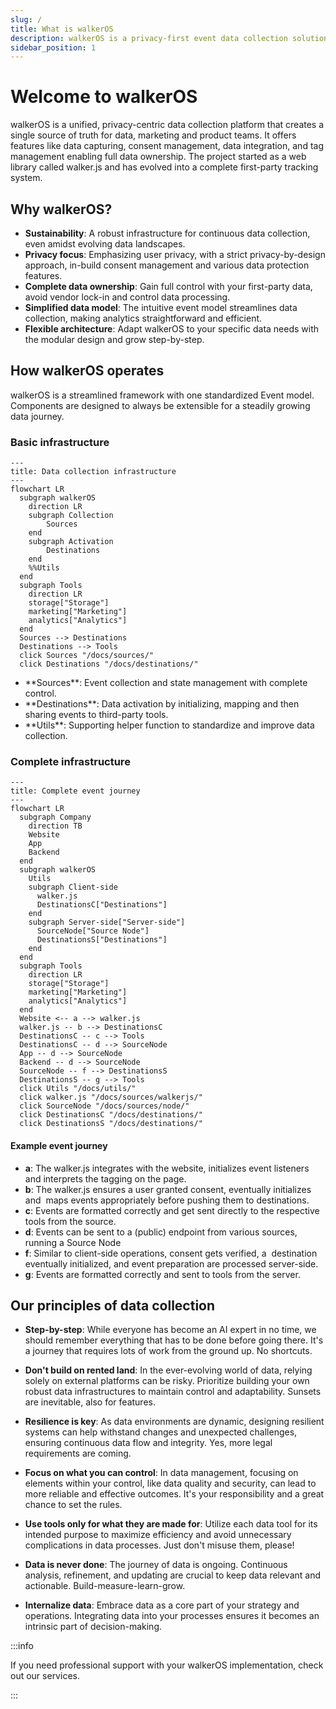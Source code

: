 ```yaml
---
slug: /
title: What is walkerOS
description: walkerOS is a privacy-first event data collection solution
sidebar_position: 1
---
```



# Welcome to walkerOS

walkerOS is a unified, privacy-centric data collection platform that creates a
single source of truth for data, marketing and product teams. It offers features
like&nbsp;<Link to="/docs/sources/overview">data
capturing</Link>,&nbsp;<Link to="/docs/consent_management/overview">consent
management</Link>,&nbsp;<Link to="/docs/destinations/overview">data
integration</Link>, and&nbsp;<Link to="/docs/destinations/event_mapping">tag
management</Link> enabling full data ownership. The project started as a web
library called&nbsp;<Link to="/docs/sources/walkerjs/">walker.js</Link> and has
evolved into a complete first-party tracking system.

## Why walkerOS?

- **Sustainability**: A robust infrastructure for continuous data collection,
  even amidst evolving data landscapes.
- **Privacy focus**: Emphasizing user privacy, with a strict privacy-by-design
  approach, in-build&nbsp;<Link to="/docs/consent_management/overview">consent
  management</Link> and various data protection features.
- **Complete data ownership**: Gain full control with your first-party data,
  avoid vendor lock-in and control data processing.
- **Simplified data model**: The intuitive event model streamlines data
  collection, making analytics straightforward and efficient.
- **Flexible architecture**: Adapt walkerOS to your specific data needs with the
  modular design and grow step-by-step.

## How walkerOS operates

walkerOS is a streamlined framework with one
standardized&nbsp;<Link to="/docs/getting_started/event-model">Event
model</Link>. Components are designed to always be extensible for a steadily
growing data journey.

### Basic infrastructure

```mermaid
---
title: Data collection infrastructure
---
flowchart LR
  subgraph walkerOS
    direction LR
    subgraph Collection
        Sources
    end
    subgraph Activation
        Destinations
    end
    %%Utils
  end
  subgraph Tools
    direction LR
    storage["Storage"]
    marketing["Marketing"]
    analytics["Analytics"]
  end
  Sources --> Destinations
  Destinations --> Tools
  click Sources "/docs/sources/"
  click Destinations "/docs/destinations/"
```

- <Link to="sources">**Sources**</Link>: Event collection and state management
  with complete control.
- <Link to="destinations">**Destinations**</Link>: Data activation by
  initializing,&nbsp;<Link to="/docs/destinations/event_mapping">mapping</Link> and
  then sharing events to third-party tools.
- <Link to="utils">**Utils**</Link>: Supporting helper function to standardize
  and improve data collection.

### Complete infrastructure

```mermaid
---
title: Complete event journey
---
flowchart LR
  subgraph Company
    direction TB
    Website
    App
    Backend
  end
  subgraph walkerOS
    Utils
    subgraph Client-side
      walker.js
      DestinationsC["Destinations"]
    end
    subgraph Server-side["Server-side"]
      SourceNode["Source Node"]
      DestinationsS["Destinations"]
    end
  end
  subgraph Tools
    direction LR
    storage["Storage"]
    marketing["Marketing"]
    analytics["Analytics"]
  end
  Website <-- a --> walker.js
  walker.js -- b --> DestinationsC
  DestinationsC -- c --> Tools
  DestinationsC -- d --> SourceNode
  App -- d --> SourceNode
  Backend -- d --> SourceNode
  SourceNode -- f --> DestinationsS
  DestinationsS -- g --> Tools
  click Utils "/docs/utils/"
  click walker.js "/docs/sources/walkerjs/"
  click SourceNode "/docs/sources/node/"
  click DestinationsC "/docs/destinations/"
  click DestinationsS "/docs/destinations/"
```

#### Example event journey

- **a**: The&nbsp;<Link to="/docs/sources/walkerjs/">walker.js</Link> integrates
  with the
  website,&nbsp;<Link to="/docs/sources/walkerjs/commands#init">initializes</Link>
  event listeners and interprets
  the&nbsp;<Link to="/docs/sources/walkerjs/tagging">tagging</Link> on the page.
- **b**: The&nbsp;<Link to="/docs/sources/walkerjs/">walker.js</Link> ensures a
  user&nbsp;<Link to="/docs/sources/walkerjs/commands#consent">granted
  consent</Link>,
  eventually&nbsp;<Link to="/docs/destinations/configuration#init">initializes</Link>
  and &nbsp;<Link to="/docs/destinations/event_mapping">maps</Link>
  events&nbsp;<Link to="/docs/destinations/configuration">appropriately</Link>
  before&nbsp;<Link to="/docs/destinations/configuration#push">pushing</Link>
  them to&nbsp;<Link to="/docs/destinations/">destinations</Link>.
- **c**: Events are&nbsp;<Link to="/docs/destinations/configuration">formatted
  correctly</Link> and get sent directly to the respective tools from the
  source.
- **d**: Events can be sent to a (public) endpoint from various sources, running
  a&nbsp;<Link to="/docs/sources/node/">Source Node</Link>
- **f**: Similar to client-side operations, consent gets verified, a
  &nbsp;<Link to="/docs/destinations/">destination</Link>
  eventually&nbsp;<Link to="/docs/destinations/configuration#init">initialized</Link>,
  and event&nbsp;<Link to="/docs/destinations/configuration">preparation</Link>
  are processed server-side.
- **g**: Events are formatted correctly and sent to tools from the server.

## Our principles of data collection

- **Step-by-step**: While everyone has become an AI expert in no time, we should
  remember everything that has to be done before going there. It's a journey
  that requires lots of work from the ground up. No shortcuts.
- **Don't build on rented land**: In the ever-evolving world of data, relying
  solely on external platforms can be risky. Prioritize building your own robust
  data infrastructures to maintain control and adaptability. Sunsets are
  inevitable, also for features.
- **Resilience is key**: As data environments are dynamic, designing resilient
  systems can help withstand changes and unexpected challenges, ensuring
  continuous data flow and integrity. Yes, more legal requirements are coming.
- **Focus on what you can control**: In data management, focusing on elements
  within your control, like data quality and security, can lead to more reliable
  and effective outcomes. It's your responsibility and a great chance to set the
  rules.
- **Use tools only for what they are made for**: Utilize each data tool for its
  intended purpose to maximize efficiency and avoid unnecessary complications in
  data processes. Just don't misuse them, please!

- **Data is never done**: The journey of data is ongoing. Continuous analysis,
  refinement, and updating are crucial to keep data relevant and actionable.
  Build-measure-learn-grow.

- **Internalize data**: Embrace data as a core part of your strategy and
  operations. Integrating data into your processes ensures it becomes an
  intrinsic part of decision-making.

:::info

If you need professional support with your walkerOS implementation, check out
our&nbsp;<Link to="/services">services</Link>.

:::
